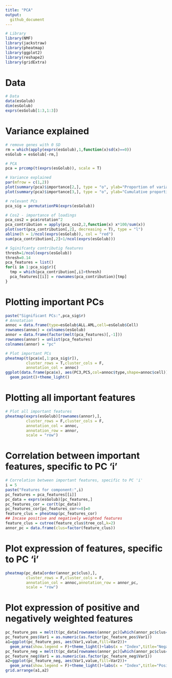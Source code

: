 ```yaml
---
title: "PCA"
output:
  github_document
---
```


```r

# Library
library(NMF)
library(jackstraw)
library(pheatmap)
library(ggplot2)
library(reshape2)
library(gridExtra)

```

# Data
```r
# Data
data(esGolub)
dim(esGolub)
exprs(esGolub[1:3,1:3])
```


# Variance explained
```r
# remove genes with 0 SD
rm = which(apply(exprs(esGolub),1,function(x)sd(x)==0))
esGolub = esGolub[-rm,]

# PCA
pca = prcomp(t(exprs(esGolub)), scale = T)

# Variance explained
par(mfrow = c(1,2))
plot(summary(pca)$importance[2,], type = "o", ylab="Proportion of variance")
plot(summary(pca)$importance[3,], type = "o", ylab="Cumulative proportion")
```
```r
# relevant PCs
pca_sig = permutationPA(exprs(esGolub))

# Cos2 - importance of loadings
pca_cos2 = pca$rotation^2
pca_contribution = apply(pca_cos2,2,function(x) x*100/sum(x))
plot(sort(pca_contribution[,2], decreasing = T), type = "l")
abline(h = 1/ncol(exprs(esGolub)), col = "red")
sum(pca_contribution[,2]>1/ncol(exprs(esGolub)))

# Sginifcanty contributig features
thresh=1/ncol(exprs(esGolub))
thresh=0.14
pca_features = list()
for(i in 1:pca_sig$r){
  tmp = which(pca_contribution[,i]>thresh)
  pca_features[[i]] = rownames(pca_contribution)[tmp]
}
```

# Plotting important PCs
```r
paste("Significant PCs:",pca_sig$r)
# Annotation
annoc = data.frame(type=esGolub$ALL.AML,cell=esGolub$Cell)
rownames(annoc) = colnames(esGolub)
annor = data.frame(factor(melt(pca_features)[,-1]))
rownames(annor) = unlist(pca_features)
colnames(annor) = "pc"

# Plot important PCs
pheatmap(t(pca$x[,1:pca_sig$r]),
         cluster_rows = T,cluster_cols = F,
         annotation_col = annoc)
ggplot(data.frame(pca$x), aes(PC3,PC5,col=annoc$type,shape=annoc$cell))+
  geom_point()+theme_light()
```

# Plotting all important features
```r
# Plot all important features
pheatmap(exprs(esGolub)[rownames(annor),],
         cluster_rows = F,cluster_cols = F,
         annotation_col = annoc, 
         annotation_row = annor,
         scale = "row")
```

# Correlation between important features, specific to PC 'i'
```r
# Correlation between important features, specific to PC 'i'
i = 5
paste("Features for component:",i)
pc_features = pca_features[[i]]
pc_data = exprs(esGolub)[pc_features,]
pc_features_cor = cor(t(pc_data))
pc_features_cor[pc_features_cor<=0]=0
feature_clus = pheatmap(pc_features_cor)
## Incase positive and negatively weighted features
feature_clus = cutree(feature_clus$tree_col,k=2)
annor_pc = data.frame(clus=factor(feature_clus))
```

# Plot expression of features, specific to PC 'i'
```r
pheatmap(pc_data[order(annor_pc$clus),],
         cluster_rows = F,cluster_cols = F,
         annotation_col = annoc,annotation_row = annor_pc,
         scale = "row")
```

# Plot expression of positive and negatively weighted features
```r
pc_feature_pos = melt(t(pc_data[rownames(annor_pc)[which(annor_pc$clus==1)],]))
pc_feature_pos$Var1 = as.numeric(as.factor(pc_feature_pos$Var1))
a1=ggplot(pc_feature_pos, aes(Var1,value,fill=Var2))+
  geom_area(show.legend = F)+theme_light()+labs(x = "Index",title="Negative weighted features")+scale_x_continuous(expand = c(0,0))+scale_y_continuous(expand = c(0,0))
pc_feature_neg = melt(t(pc_data[rownames(annor_pc)[which(annor_pc$clus==2)],]))
pc_feature_neg$Var1 = as.numeric(as.factor(pc_feature_neg$Var1))
a2=ggplot(pc_feature_neg, aes(Var1,value,fill=Var2))+
  geom_area(show.legend = F)+theme_light()+labs(x = "Index",title="Positive weighted features")+scale_x_continuous(expand = c(0,0))+scale_y_continuous(expand = c(0,0))
grid.arrange(a1,a2)
```
